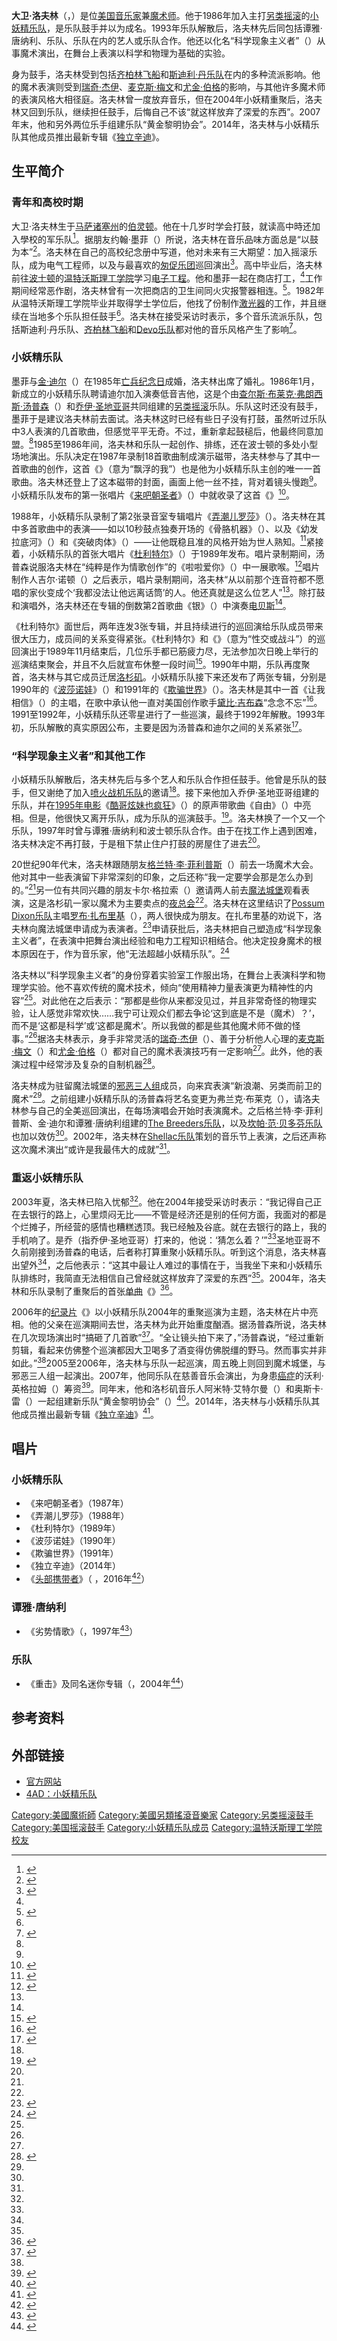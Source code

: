 {{Infobox musical artist
|name = 大卫·洛夫林<br />{{lang|en|David Lovering}}
|background = non_vocal_instrumentalist
|image = David Lovering edited.jpg
|caption = 2004年，大卫·洛夫林在[[休斯敦|休斯敦]]的[[雷莱恩体育场|雷莱恩体育场]]演出
|birth_date = {{Birth date and age|1961|12|6|mf=y}}
|birth_place =[[马萨诸塞州|马萨诸塞州]][[伯灵顿_(马萨诸塞州)|伯灵顿]]
|genre = [[另类摇滚|另类摇滚]]
|occupation = 鼓手
|years_active = 1986年起
|instrument = 鼓、吉他、低音吉他、演唱
|alias = The Scientific Phenomenalist
|label = 4AD
|associated_acts = [[小妖精乐队|小妖精乐队]]、[[布莱克·弗朗西斯|弗兰克·布莱克和天主教徒乐队]]、[[Nitzer_Ebb乐队|Nitzer Ebb乐队]]、[[谭雅·唐纳利|谭雅·唐纳利]]、[[Cracker乐队|Cracker乐队]]、[[The_Martinis乐队|The Martinis乐队]]、<br />{{lang|en|Eeenie Meenie}}、黄金黎明协会
|website = [http://www.davidlovering.com 官方网站]
}}
'''大卫·洛夫林'''（{{lang-en|David Lovering}}，{{bd|1961年|12月6日|catIdx=L}}）是位[[美国音乐|美国音乐家]]兼[[魔术|魔术师]]。他于1986年加入主打[[另类摇滚|另类摇滚]]的[[小妖精乐队|小妖精乐队]]，是乐队鼓手并以为成名。1993年乐队解散后，洛夫林先后同包括谭雅·唐纳利、{{lang|en|Cracker}}乐队、{{lang|en|The Martinis}}乐队在内的艺人或乐队合作。他还以化名“科学现象主义者”（{{lang|en|The Scientific Phenomenalist}}）从事魔术演出，在舞台上表演以科学和物理为基础的实验。

身为鼓手，洛夫林受到包括[[齐柏林飞船_(乐团)|齐柏林飞船]]和[[斯迪利·丹乐队|斯迪利·丹乐队]]在内的多种流派影响。他的魔术表演则受到[[瑞奇·杰伊|瑞奇·杰伊]]、[[麦克斯·梅文|麦克斯·梅文]]和[[尤金·伯格|尤金·伯格]]的影响，与其他许多魔术师的表演风格大相径庭。洛夫林曾一度放弃音乐，但在2004年小妖精重聚后，洛夫林又回到乐队，继续担任鼓手，后悔自己不该“就这样放弃了深爱的东西”。2007年末，他和另外两位乐手组建乐队“黄金黎明协会”。2014年，洛夫林与小妖精乐队其他成员推出最新专辑《[[独立辛迪|独立辛迪]]》。

== 生平简介 ==

=== 青年和高校时期 ===
大卫·洛夫林生于[[马萨诸塞州|马萨诸塞州]]的[[伯灵顿_(马萨诸塞州)|伯灵顿]]。他在十几岁时学会打鼓，就读高中時还加入學校的军乐队<ref name="pixieshist">{{cite journal | last = Mico | first = Ted | title = "Hispanic in the Streets" | journal = ''Melody Maker'' | date = 1990-09}}</ref>。据朋友约翰·墨菲（{{lang|en|John Murphy}}）所说，洛夫林在音乐品味方面总是“以鼓为本”<ref name="fg18">{{cite book | last1 = Frank | first1 = Josh | last2 = Ganz | first2 = Caryn | title = ''Fool the World: The Oral History of a Band Called Pixies'' | publisher = Virgin Books | year = 2005 | isbn = 0-312-34007-9}}</ref>{{rp|18}}。洛夫林在自己的高校纪念册中写道，他对未来有三大期望：加入摇滚乐队，成为电气工程师，以及与最喜欢的[[匆促乐团|匆促乐团]]巡回演出<ref name="misfits">{{cite news |url=http://arts.guardian.co.uk/features/story/0,,1552638,00.html |title=Misfits that fit |accessdate=2007-03-17 |author=Barton, Laura |publisher=''The Guardian'' |date=2005-07-20 |deadurl=yes |archiveurl=https://web.archive.org/web/20080320075937/http://arts.guardian.co.uk/features/story/0%2C%2C1552638%2C00.html |location=London |archivedate=2008-03-20 }}</ref>。高中毕业后，洛夫林前往[[波士顿|波士顿]]的[[温特沃斯理工学院|温特沃斯理工学院]]学习[[电子工程|电子工程]]。他和墨菲一起在商店打工，<ref name="fg18" />{{rp|18}}工作期间经常恶作剧，洛夫林曾有一次把商店的卫生间同火灾报警器相连。<ref name="lamagic">{{cite web | url = http://www.laweekly.com/news/features/rock-magicians/2578/ | title = Rock Magicians | accessdate = 2008-08-29 | author = Albert, John | publisher = '' LA Weekly'' | date = 2003-07-13 | deadurl = yes | archiveurl = https://web.archive.org/web/20080829171959/http://www.laweekly.com/news/features/rock-magicians/2578/ | archivedate = 2008-08-29 }}</ref>。1982年从温特沃斯理工学院毕业并取得学士学位后，他找了份制作[[激光|激光器]]的工作，并且继续在当地多个乐队担任鼓手<ref name="pixieshist" />。洛夫林在接受采访时表示，多个音乐流派乐队，包括斯迪利·丹乐队、[[齐柏林飞船_(乐团)|齐柏林飞船]]和[[Devo乐队|Devo乐队]]都对他的音乐风格产生了影响<ref>{{cite web | deadurl = yes | archiveurl = https://web.archive.org/web/20110929200542/http://www.nofimagazine.com/e-m-int2.htm | archivedate = 2011-09-29 | url = http://www.nofimagazine.com/e-m-int2.htm | title = Interview with Eeenie Meenie Part Two | accessdate = 2011-09-29 | publisher = ''No-Fi Magazine'' }}</ref>。

=== 小妖精乐队 ===
墨菲与[[金·迪尔|金·迪尔]]（{{lang|en|Kim Deal}}）在1985年[[亡兵纪念日|亡兵纪念日]]成婚，洛夫林出席了婚礼。1986年1月，新成立的小妖精乐队聘请迪尔加入演奏低音吉他，这是个由[[布莱克·弗朗西斯|查尔斯·布莱克·弗朗西斯·汤普森]]（{{lang|en|Charles "Black Francis" Thompson}}）和[[乔伊·圣地亚哥|乔伊·圣地亚哥]]共同组建的[[另类摇滚|另类摇滚]]乐队。乐队这时还没有鼓手，墨菲于是建议洛夫林前去面试。洛夫林这时已经有些日子没有打鼓，虽然听过乐队中3人表演的几首歌曲，但感觉平平无奇。不过，重新拿起鼓槌后，他最终同意加盟。<ref name="fg18" />{{rp|18}}1985至1986年间，洛夫林和乐队一起创作、排练，还在波士顿的多处小型场地演出。乐队决定在1987年录制18首歌曲制成演示磁带，洛夫林参与了其中一首歌曲的创作，这首《{{lang|en|Levitate Me}}》（意为“飘浮的我”）也是他为小妖精乐队主创的唯一一首歌曲。洛夫林还登上了这本磁带的封面，画面上他一丝不挂，背对着镜头慢跑<ref name="fg18" />{{rp|55}}。小妖精乐队发布的第一张唱片《[[来吧朝圣者|来吧朝圣者]]》（{{lang|en|''Come on Pilgrim''}}）中就收录了这首《{{lang|en|Levitate Me}}》<ref>{{cite web | url = http://www.allmusic.com/album/come-on-pilgrim-mw0000273459 | title = Come On Pilgrim | publisher = All Media Network, LLC. | work = AllMusic | accessdate = 2015-07-05 | archiveurl = https://web.archive.org/web/20141015033551/http://www.allmusic.com/album/come-on-pilgrim-mw0000273459 | deadurl = no | archivedate = 2014-10-15 }}</ref>。

1988年，小妖精乐队录制了第2张录音室专辑唱片《[[弄潮儿罗莎|弄潮儿罗莎]]》（{{lang|en|''Surfer Rosa''}}）。洛夫林在其中多首歌曲中的表演——如以10秒鼓点独奏开场的《骨胳机器》（{{lang|en|''Bone Machine''}}）、以及《幼发拉底河》（{{lang|en|''River Euphrates''}}）和《突破肉体》（{{lang|en|''Break My Body''}}）——让他既稳且准的风格开始为世人熟知。<ref>{{cite news |newspaper=''The New York Times'' |date=2004-12-13 |publisher=The New York Times Company |url=http://www.nytimes.com/2004/12/13/arts/music/13pixi.html?_r=2&scp=4&sq=David+Lovering&oref=slogin& |title=Once Upon a Time, There Was This Really Loud Band |accessdate=2015-07-05 |author=Sanneh, Kelefa |archiveurl=https://web.archive.org/web/20150705143145/http://www.nytimes.com/2004/12/13/arts/music/13pixi.html?_r=2&scp=4&sq=David%20Lovering&oref=slogin& |archivedate=2015-07-05 |deadurl=no }}</ref>紧接着，小妖精乐队的首张大唱片《[[杜利特尔_(唱片)|杜利特尔]]》（{{lang|en|''Doolittle''}}）于1989年发布。唱片录制期间，汤普森说服洛夫林在“纯粹是作为情歌创作”的《啦啦爱你》（{{lang|en|''La La Love You''}}）中一展歌喉。<ref name="Sisario">{{cite book | last = Sisario | first = Ben | year = 2006 | title = ''Doolittle'' | url = https://archive.org/details/doolittle0000sisa | publisher = Continuum, 33⅓ series | page = [https://archive.org/details/doolittle0000sisa/page/104 104] | isbn = 0-8264-1774-4}}</ref>唱片制作人吉尔·诺顿（{{lang|en|Gil Norton}}）之后表示，唱片录制期间，洛夫林“从以前那个连音符都不愿唱的家伙变成个‘我都没法让他远离话筒’的人。他还真就是这么位艺人”<ref name="fg18" />{{rp|113}}。除打鼓和演唱外，洛夫林还在专辑的倒数第2首歌曲《银》（{{lang|en|''Silver''}}）中演奏[[电贝斯|电贝斯]]<ref name="Sisario" />。

《杜利特尔》面世后，两年连发3张专辑，并且持续进行的巡回演给乐队成员带来很大压力，成员间的关系变得紧张。《杜利特尔》和《{{lang|en|Fuck or Fight}}》（意为“性交或战斗”）的巡回演出于1989年11月结束后，几位乐手都已筋疲力尽，无法参加次日晚上举行的巡演结束聚会，并且不久后就宣布休整一段时间<ref>{{cite web |archiveurl=https://web.archive.org/web/20150326032815/http://www.4ad.com/artists/pixies |url=http://4ad.com/artists/pixies |title=4AD – Pixies Profile |accessdate=2015-07-05 |publisher=4AD |archivedate=2015-03-26 |deadurl=yes }}</ref>。1990年中期，乐队再度聚首，洛夫林与其它成员迁居[[洛杉矶|洛杉矶]]。小妖精乐队接下来还发布了两张专辑，分别是1990年的《[[波莎诺娃|波莎诺娃]]》（{{lang|en|''Bossanova''}}）和1991年的《[[欺骗世界|欺骗世界]]》（{{lang|fr|''Trompe le Monde''}}）。洛夫林是其中一首《让我相信》（{{lang|en|''Make Believe''}}）的主唱，在歌中承认他一直对美国创作歌手[[黛比·吉布森|黛比·吉布森]]“念念不忘”<ref>{{cite AV media notes | title = Complete 'B' Sides | others = Pixies | year = 2001 | last = Black | first = Frank | type = CD booklet | publisher = 4AD}}</ref>。1991至1992年，小妖精乐队还零星进行了一些巡演，最终于1992年解散。1993年初，乐队解散的真实原因公布，主要是因为汤普森和迪尔之间的关系紧张<ref>{{cite journal | title = Pixies' Bossa Says It's Nova | journal = ''NME'' | date = 1993-01}}</ref>。

=== “科学现象主义者”和其他工作 ===
小妖精乐队解散后，洛夫林先后与多个艺人和乐队合作担任鼓手。他曾是{{lang|en|Nitzer Ebb}}乐队的鼓手，但又谢绝了加入[[喷火战机乐队|喷火战机乐队]]的邀请<ref name="fg18" />{{rp|183}}。接下来他加入乔伊·圣地亚哥组建的{{lang|en|The Martinis}}乐队，并在[[1995年电影|1995年电影]]《[[酷哥炫妹也疯狂|酷哥炫妹也疯狂]]》（{{lang|en|''Empire Records''}}）的原声带歌曲《自由》（{{lang|en|''Free''}}）中亮相。但是，他很快又离开{{lang|en|The Martinis}}乐队，成为{{lang|en|Cracker}}乐队的巡演鼓手。<ref>{{cite web | url = http://www.allmusic.com/artist/the-martinis-mn0001464834 | title = The Martinis > Biography | accessdate = 2015-07-05 | author = Phares, Heather | publisher = All Media Network, LLC. | work = Allmusic | archiveurl = https://web.archive.org/web/20130801041001/http://www.allmusic.com/artist/the-martinis-mn0001464834 | deadurl = no | archivedate = 2013-08-01 }}</ref>。洛夫林换了一个又一个乐队，1997年时曾与谭雅·唐纳利和波士顿乐队{{lang|en|Eeenie Meenie}}合作。由于在找工作上遇到困难，洛夫林决定不再打鼓，于是租下禁止住户打鼓的房屋住了进去<ref name="fg18" />{{rp|183}}。

20世纪90年代末，洛夫林跟随朋友[[格兰特·李·菲利普斯|格兰特·李·菲利普斯]]（{{lang|en|Grant-Lee Phillips}}）前去一场魔术大会。他对其中一些表演留下非常深刻的印象，之后还称“我一定要学会那是怎么办到的。”<ref name="lamagic" />另一位有共同兴趣的朋友卡尔·格拉索（{{lang|en|Carl Grasso}}）邀请两人前去[[魔法城堡|魔法城堡]]观看表演，这是洛杉矶一家以魔术为主要卖点的[[夜总会|夜总会]]<ref name="lamagic" />。洛夫林在这里结识了[[Possum_Dixon乐队|Possum Dixon乐队]]主唱[[罗布·扎布里基|罗布·扎布里基]]（{{lang|en|Rob Zabrecky}}），两人很快成为朋友。在扎布里基的劝说下，洛夫林向魔法城堡申请成为表演者。<ref name="lamagic2">{{cite web | url = http://www.laweekly.com/news/features/rock-magicians/2578/?page=2 | archiveurl = https://web.archive.org/web/20080526161935/http://www.laweekly.com/news/features/rock-magicians/2578/?page=2 | title = Rock Magicians – Page 2 | accessdate = 2008-05-26 | author = Albert, John | publisher = ''LA Weekly'' | date = 2003-07-13 | deadurl = yes | archivedate = 2008-05-26 }}</ref>申请获批后，洛夫林把自己塑造成“科学现象主义者”，在表演中把舞台演出经验和电力工程知识相结合。他决定投身魔术的根本原因在于，作为音乐家，他“无法超越小妖精乐队”。<ref>{{cite news | url = http://www.theguardian.com/music/2007/jan/21/popandrock.the10musicmonthly | title = Spiritual (and other) rebirths | accessdate = 2015-07-05 | author = Bainbridge, Luke | publisher = ''The Observer'' | date = 2007-01-21 | archiveurl = https://web.archive.org/web/20140929063759/http://www.theguardian.com/music/2007/jan/21/popandrock.the10musicmonthly | location = London | deadurl = no | archivedate = 2014-09-29 }}</ref>

洛夫林以“科学现象主义者”的身份穿着实验室工作服出场，在舞台上表演科学和物理学实验。他不喜欢传统的魔术技术，倾向“使用精神力量表演更为精神性的内容”<ref name="fg18" />{{rp|184}}。对此他在之后表示：“那都是些你从来都没见过，并且非常奇怪的物理实验，让人感觉非常欢快……我宁可让观众们都去争论‘这到底是不是（魔术）？’，而不是‘这都是科学’或‘这都是魔术’。所以我做的都是些其他魔术师不做的怪事。”<ref name="fg18" />{{rp|184}}据洛夫林表示，身手非常灵活的[[瑞奇·杰伊|瑞奇·杰伊]]（{{lang|en|Ricky Jay}}）、善于分析他人心理的[[麦克斯·梅文|麦克斯·梅文]]（{{lang|en|Max Maven}}）和[[尤金·伯格|尤金·伯格]]（{{lang|en|Eugene Burger}}）都对自己的魔术表演技巧有一定影响<ref name="lamagic2" />。此外，他的表演过程中经常涉及复杂的自制机器<ref name="lamagic3">{{cite web | archiveurl = https://web.archive.org/web/20080526161939/http://www.laweekly.com/news/features/rock-magicians/2578/?page=3 | deadurl = yes | url = http://www.laweekly.com/news/features/rock-magicians/2578/?page=3 | title = Rock Magicians – Page 3 | accessdate = 2008-05-26 | author = Albert, John | publisher = ''LA Weekly'' | date = 2003-07-13 | archivedate = 2008-05-26 }}</ref>。

洛夫林成为驻留魔法城堡的[[邪恶三人组|邪恶三人组]]成员，向来宾表演“新浪潮、另类而前卫的魔术”<ref name="lamagic2" />。之前组建小妖精乐队的汤普森将艺名变更为弗兰克·布莱克（{{lang|en|Frank Black}}），请洛夫林参与自己的全美巡回演出，在每场演唱会开始时表演魔术。之后格兰特·李·菲利普斯、金·迪尔和谭雅·唐纳利组建的[[The_Breeders乐队|The Breeders乐队]]，以及[[坎帕·范·贝多芬乐队|坎帕·范·贝多芬乐队]]也加以效仿<ref name="fg18" />{{rp|184}}。2002年，洛夫林在[[Shellac乐队|Shellac乐队]]策划的音乐节上表演，之后还声称这次魔术演出“或许是我最伟大的成就”<ref name="lamagic" />。

=== 重返小妖精乐队 ===
2003年夏，洛夫林已陷入忧郁<ref name="misfits" />。他在2004年接受采访时表示：“我记得自己正在去银行的路上，心里烦闷无比——不管是经济还是别的任何方面，我面对的都是个烂摊子，所经营的感情也糟糕透顶。我已经触及谷底。就在去银行的路上，我的手机响了。是乔（指乔伊·圣地亚哥）打来的，他说：‘猜怎么着？’”<ref name="misfits" />圣地亚哥不久前刚接到汤普森的电话，后者称打算重聚小妖精乐队。听到这个消息，洛夫林喜出望外<ref name="misfits" />，之后他表示：“这其中最让人难过的事情在于，当我坐下来和小妖精乐队排练时，我简直无法相信自己曾经就这样放弃了深爱的东西”<ref name="misfits" />。2004年，洛夫林和乐队录制了重聚后的首张[[单曲|单曲]]《{{lang|en|[[Bam_Thwok|Bam Thwok]]}}》<ref>{{cite web | deadurl = no | archiveurl = https://web.archive.org/web/20131030014006/http://www.nme.com/news/pixies/17179 | archivedate = 2013-10-30 | url = http://www.nme.com/news/pixies/17179 | title = New Pixies Song on iTunes | accessdate = 2015-07-05 | work = NME | date = 2004-06-14 }}</ref>。

2006年的[[纪录片|纪录片]]《{{lang|en|loudQUIETloud}}》以小妖精乐队2004年的重聚巡演为主题，洛夫林在片中亮相。他的父亲在巡演期间去世，洛夫林为此开始重度酗酒。据汤普森所说，洛夫林在几次现场演出时“搞砸了几首歌”<ref name="nme">{{cite web | url = http://www.nme.com/news/pixies/24809 | title = Pixies to begin work on new album | accessdate = 2015-07-06 | publisher = ''NME'' | date = 2006-10-24 | archivedate = 2015-04-04 | deadurl = no | archiveurl = https://web.archive.org/web/20150404212108/http://www.nme.com/news/pixies/24809 }}</ref>。“全让镜头拍下来了，”汤普森说，“经过重新剪辑，看起来仿佛整个巡演都因大卫喝多了酒变得仿佛脱缰的野马。然而事实并非如此。”<ref name="nme" />2005至2006年，洛夫林与乐队一起巡演，周五晚上则回到魔术城堡，与邪恶三人组一起演出。2007年，他同{{lang|en|The Martinis}}乐队在慈善音乐会演出，为身患[[癌症|癌症]]的沃利·英格拉姆（{{lang|en|Wally Ingram}}）筹资<ref name="nmemart">{{cite web | archivedate = 2014-08-10 | archiveurl = https://web.archive.org/web/20140810062914/http://www.nme.com/news/garbage/26191 | deadurl = no | url = http://www.nme.com/news/garbage/26191 | title = Pixies men, Garbage, George Clinton play benefit show | accessdate = 2015-07-06 | publisher = ''NME'' | date = 2007-02-01 }}</ref>。同年末，他和洛杉矶音乐人阿米特·艾特尔曼（{{lang|en|Amit Itelman}}）和奥斯卡·雷（{{lang|en|Oscar Rey}}）一起组建新乐队“黄金黎明协会”（{{lang|en|The Hermetic Order of the Golden Dawn}}）<ref>{{cite web | archivedate = 2008-02-28 | deadurl = yes | archiveurl = https://web.archive.org/web/20080228075313/http://www.laweekly.com/index.php?option=com_lsd&task=default&id=139797&tab=calendar&Itemid=571 | title = LA Weekly – Calendar Listings | accessdate = 2008-02-28 | url = http://www.laweekly.com/index.php?option=com_lsd&task=default&id=139797&tab=calendar&Itemid=571 | publisher = ''LA Weekly'' }}</ref>。2014年，洛夫林与小妖精乐队其他成员推出最新专辑《[[独立辛迪|独立辛迪]]》<ref>{{cite web | title = The Pixies on 'Indie Cindy' and Recording Without Kim Deal | author = Steve Appleford | publisher = Rolling Stone | date = 2014-04-25 | accessdate = 2015-07-06 | url = http://www.rollingstone.com/music/news/the-pixies-on-indie-cindy-and-recording-without-kim-deal-20140425 | archiveurl = https://web.archive.org/web/20150102063617/http://www.rollingstone.com/music/news/the-pixies-on-indie-cindy-and-recording-without-kim-deal-20140425 | archivedate = 2015-01-02 | deadurl = no }}</ref>。

== 唱片 ==

=== 小妖精乐队 ===
* 《来吧朝圣者》（1987年）
* 《弄潮儿罗莎》（1988年）
* 《杜利特尔》（1989年）
* 《波莎诺娃》（1990年）
* 《欺骗世界》（1991年）
* 《独立辛迪》（2014年）
* 《[[头部携带者|头部携带者]]》（<!--豆瓣音乐真BT-->{{lang|en|''Head Carrier''}}，2016年<ref>{{cite web | url = http://www.npr.org/2016/09/22/494263939/first-listen-pixies-head-carrier | title = First Listen: Pixies, 'Head Carrier' | last = Heller | first = Jason | archiveurl = https://web.archive.org/web/20170227165506/http://www.npr.org/2016/09/22/494263939/first-listen-pixies-head-carrier | publisher = npr | date = 2016-09-22 | website = npr | accessdate = 2017-08-15 | archivedate = 2017-02-27 | deadurl = no }}</ref>）

=== 谭雅·唐纳利 ===
* 《劣势情歌》（{{lang|en|''Lovesongs for Underdogs''}}，1997年<ref>{{cite web | url = http://www.allmusic.com/album/lovesongs-for-underdogs-mw0000027761/credits | title = Lovesongs for Underdogs - Tanya Donelly: Credits | work = Allmusic | publisher = All Media Network, LLC. | accessdate = 2015-08-06 | archive-date = 2020-08-06 | archive-url = https://web.archive.org/web/20200806144219/https://www.allmusic.com/album/lovesongs-for-underdogs-mw0000027761/credits | dead-url = no }}</ref>）

=== {{lang|en|The Martinis}}乐队 ===
* 《重击》及同名迷你专辑（{{lang|en|''Smitten''}}，2004年<ref>{{cite web | url = http://www.allmusic.com/album/smitten-mw0000338590/credits | title = Smitten - The Martinis: Credits | work = Allmusic | publisher = All Media Network, LLC. | accessdate = 2015-08-06 | archive-date = 2019-09-19 | archive-url = https://web.archive.org/web/20190919123456/https://www.allmusic.com/album/smitten-mw0000338590/credits }}</ref>）

== 参考资料 ==
{{Reflist|colwidth=30em}}

== 外部链接 ==
{{portal box|音乐|美国}}
* [http://www.davidlovering.com 官方网站] {{Wayback|url=http://www.davidlovering.com/ |date=20210218060758 }}
* [https://web.archive.org/web/20110606063822/http://www.4ad.com/pixies/profile/?page=3 4AD：小妖精乐队]
{{Authority control}}
{{DEFAULTSORT:Lovering, David}}
[[Category:美國魔術師|Category:美國魔術師]]
[[Category:美國另類搖滾音樂家|Category:美國另類搖滾音樂家]]
[[Category:另类摇滚鼓手|Category:另类摇滚鼓手]]
[[Category:美国摇滚鼓手|Category:美国摇滚鼓手]]
[[Category:小妖精乐队成员|Category:小妖精乐队成员]]
[[Category:温特沃斯理工学院校友|Category:温特沃斯理工学院校友]]